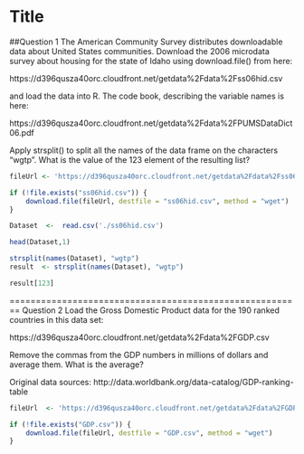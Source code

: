 Title
========================================================

##Question 1
The American Community Survey distributes downloadable data about United States communities. Download the 2006 microdata survey about housing for the state of Idaho using download.file() from here: 

https://d396qusza40orc.cloudfront.net/getdata%2Fdata%2Fss06hid.csv 

and load the data into R. The code book, describing the variable names is here: 

https://d396qusza40orc.cloudfront.net/getdata%2Fdata%2FPUMSDataDict06.pdf 

Apply strsplit() to split all the names of the data frame on the characters "wgtp". What is the value of the 123 element of the resulting list?

```r

fileUrl <- 'https://d396qusza40orc.cloudfront.net/getdata%2Fdata%2Fss06hid.csv'

if (!file.exists("ss06hid.csv")) {
    download.file(fileUrl, destfile = "ss06hid.csv", method = "wget")
}
```

```r
Dataset  <-  read.csv('./ss06hid.csv')
```


```r
head(Dataset,1)
```

```r
strsplit(names(Dataset), "wgtp")
result  <- strsplit(names(Dataset), "wgtp")
```



```r
result[123]
```


========================================================
Question 2
Load the Gross Domestic Product data for the 190 ranked countries in this data set: 

https://d396qusza40orc.cloudfront.net/getdata%2Fdata%2FGDP.csv 

Remove the commas from the GDP numbers in millions of dollars and average them. What is the average? 

Original data sources: http://data.worldbank.org/data-catalog/GDP-ranking-table

```r
fileUrl  <- 'https://d396qusza40orc.cloudfront.net/getdata%2Fdata%2FGDP.csv'

if (!file.exists("GDP.csv")) {
    download.file(fileUrl, destfile = "GDP.csv", method = "wget")
}

```





